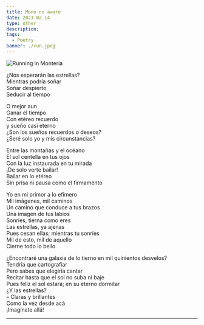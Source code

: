```yaml
---
title: Mono no aware
date: 2023-02-14
type: other
description:
tags:
  - Poetry
banner: ./run.jpeg
---
```


![Running in Monteria](./run.jpeg)

¿Nos esperarán las estrellas?  <br/>
Mientras podría soñar  <br/>
Soñar despierto  <br/>
Seducir al tiempo  <br/>
 
O mejor aun  <br/>
Ganar el tiempo   <br/>
Con etéreo recuerdo  <br/>
y sueño casi eterno  <br/>
¿Son los sueños recuerdos o deseos?  <br/>
¿Seré solo yo y mis circunstancias?  <br/>
 
Entre las montañas y el océano   <br/>
El sol centella en tus ojos  <br/>
Con la luz instaurada en tu mirada   <br/>
¡De solo verte bailar!  <br/>
Bailar en lo etéreo   <br/>
Sin prisa ni pausa como el firmamento  <br/>
 
Yo en mi primor a lo efímero  <br/>
Mil imágenes, mil caminos  <br/>
Un camino que conduce a tus brazos  <br/>
Una imagen de tus labios  <br/>
Sonríes, tierna como eres  <br/>
Las estrellas, ya ajenas   <br/>
Pues cesan ellas; mientras tu sonríes   <br/>
Mil de esto, mil de aquello  <br/>
Cierne todo lo bello  <br/>
 
¿Encontraré una galaxia de lo tierno en mil quinientos desvelos?  <br/>
Tendría que cartografiar  <br/>
Pero sabes que elegiría cantar  <br/>
Recitar hasta que el sol no suba ni baje  <br/>
Pues feliz el sol estará; en su eterno dormitar  <br/>
¿Y las estrellas?   <br/>
– Claras y brillantes  <br/>
Como la vez desde acá  <br/>
¡Imagínate allá!

----